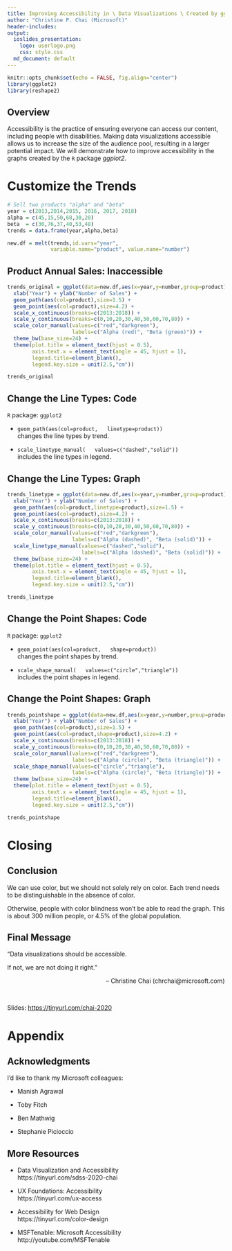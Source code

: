 ```yaml
---
title: Improving Accessibility in \ Data Visualizations \ Created by ggplot2
author: "Christine P. Chai (Microsoft)"
header-includes: 
output:
  ioslides_presentation:
    logo: userlogo.png
    css: style.css
  md_document: default
---
```


```r
knitr::opts_chunk$set(echo = FALSE, fig.align="center")
library(ggplot2)
library(reshape2)
```


## Overview

Accessibility is the practice of ensuring everyone can access our content, including people with disabilities. Making data visualizations accessible allows us to increase the size of the audience pool, resulting in a larger potential impact. We will demonstrate how to improve accessibility in the graphs created by the `R` package *ggplot2*.


# Customize the Trends

```r
# Sell two products "alpha" and "beta"
year = c(2013,2014,2015, 2016, 2017, 2018)
alpha = c(45,15,50,68,30,20)
beta  = c(30,76,37,40,53,48)
trends = data.frame(year,alpha,beta)

new.df = melt(trends,id.vars="year",
              variable.name="product", value.name="number")
```

## Product Annual Sales: Inaccessible

```r
trends_original = ggplot(data=new.df,aes(x=year,y=number,group=product)) +
  xlab("Year") + ylab("Number of Sales") +
  geom_path(aes(col=product),size=1.5) + 
  geom_point(aes(col=product),size=4.2) +
  scale_x_continuous(breaks=c(2013:2018)) +
  scale_y_continuous(breaks=c(0,10,20,30,40,50,60,70,80)) +
  scale_color_manual(values=c("red","darkgreen"), 
                     labels=c("Alpha (red)", "Beta (green)")) +
  theme_bw(base_size=24) +
  theme(plot.title = element_text(hjust = 0.5),
        axis.text.x = element_text(angle = 45, hjust = 1),
        legend.title=element_blank(),
        legend.key.size = unit(2.5,"cm"))

trends_original
```


## Change the Line Types: Code

`R` package: `ggplot2`  

- `geom_path(aes(col=product,  
linetype=product))`  
changes the line types by trend.

- `scale_linetype_manual(  
values=c("dashed","solid"))`  
includes the line types in legend.

## Change the Line Types: Graph

```r
trends_linetype = ggplot(data=new.df,aes(x=year,y=number,group=product)) +
  xlab("Year") + ylab("Number of Sales") +
  geom_path(aes(col=product,linetype=product),size=1.5) + 
  geom_point(aes(col=product),size=4.2) +
  scale_x_continuous(breaks=c(2013:2018)) +
  scale_y_continuous(breaks=c(0,10,20,30,40,50,60,70,80)) +
  scale_color_manual(values=c("red","darkgreen"),
                     labels=c("Alpha (dashed)", "Beta (solid)")) +
  scale_linetype_manual(values=c("dashed","solid"),
                        labels=c("Alpha (dashed)", "Beta (solid)")) +
  theme_bw(base_size=24) +
  theme(plot.title = element_text(hjust = 0.5),
        axis.text.x = element_text(angle = 45, hjust = 1),
        legend.title=element_blank(),
        legend.key.size = unit(2.5,"cm"))

trends_linetype
```

## Change the Point Shapes: Code

`R` package: `ggplot2`  

- `geom_point(aes(col=product,  
shape=product))`  
changes the point shapes by trend.

- `scale_shape_manual(  
values=c("circle","triangle"))`  
includes the point shapes in legend.

## Change the Point Shapes: Graph

```r
trends_pointshape = ggplot(data=new.df,aes(x=year,y=number,group=product)) +
  xlab("Year") + ylab("Number of Sales") +
  geom_path(aes(col=product),size=1.5) + 
  geom_point(aes(col=product,shape=product),size=4.2) +
  scale_x_continuous(breaks=c(2013:2018)) +
  scale_y_continuous(breaks=c(0,10,20,30,40,50,60,70,80)) +
  scale_color_manual(values=c("red","darkgreen"),
                     labels=c("Alpha (circle)", "Beta (triangle)")) +
  scale_shape_manual(values=c("circle","triangle"),
                     labels=c("Alpha (circle)", "Beta (triangle)")) +
  theme_bw(base_size=24) +
  theme(plot.title = element_text(hjust = 0.5),
        axis.text.x = element_text(angle = 45, hjust = 1),
        legend.title=element_blank(),
        legend.key.size = unit(2.5,"cm"))

trends_pointshape
```

# Closing

## Conclusion

We can use color, but we should not solely rely on color. Each trend needs to be distinguishable in the absence of color.  

Otherwise, people with color blindness won't be able to read the graph. This is about 300 million people, or 4.5% of the global population.

## Final Message

"Data visualizations should be accessible.   

 If not, we are not doing it right."  

[-- Christine Chai (chrchai@microsoft.com)]{style="float:right"}   

\

\

Slides: <https://tinyurl.com/chai-2020>


# Appendix

## Acknowledgments 

I'd like to thank my Microsoft colleagues:  

- Manish Agrawal

- Toby Fitch

- Ben Mathwig

- Stephanie Picioccio


## More Resources

- Data Visualization and Accessibility  
https://tinyurl.com/sdss-2020-chai

- UX Foundations: Accessibility    
https://tinyurl.com/ux-access

- Accessibility for Web Design   
https://tinyurl.com/color-design

- MSFTenable: Microsoft Accessibility  
http://youtube.com/MSFTenable